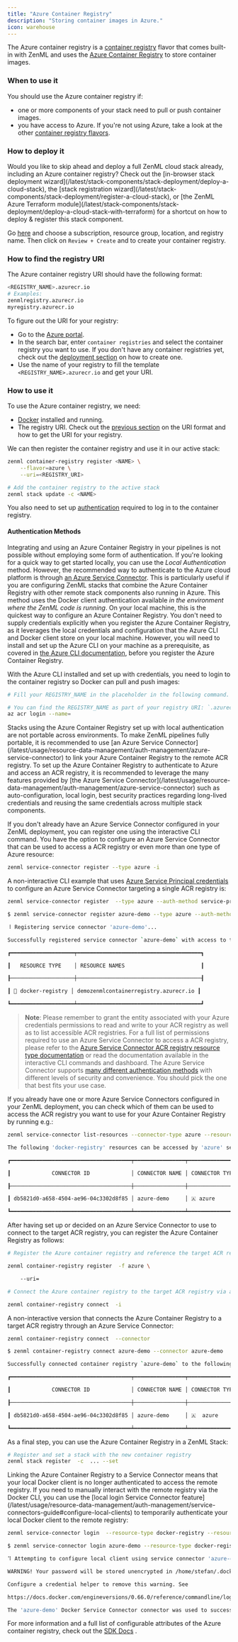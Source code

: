 ```yaml
---
title: "Azure Container Registry"
description: "Storing container images in Azure."
icon: warehouse
---
```


The Azure container registry is a [container registry](/latest/stack-components/container-registries) flavor that comes built-in with ZenML and uses the [Azure Container Registry](https://azure.microsoft.com/en-us/services/container-registry/) to store container images.

### When to use it

You should use the Azure container registry if:

* one or more components of your stack need to pull or push container images.
* you have access to Azure. If you're not using Azure, take a look at the other [container registry flavors](/latest/stack-components/container-registries#container-registry-flavors).

### How to deploy it

<Info>
    Would you like to skip ahead and deploy a full ZenML cloud stack already, including an Azure container registry? Check out the [in-browser stack deployment wizard](/latest/stack-components/stack-deployment/deploy-a-cloud-stack), the [stack registration wizard](/latest/stack-components/stack-deployment/register-a-cloud-stack), or [the ZenML Azure Terraform module](/latest/stack-components/stack-deployment/deploy-a-cloud-stack-with-terraform) for a shortcut on how to deploy & register this stack component.
</Info>

Go [here](https://portal.azure.com/#create/Microsoft.ContainerRegistry) and choose a subscription, resource group, location, and registry name. Then click on `Review + Create` and to create your container registry.

### How to find the registry URI

The Azure container registry URI should have the following format:

```bash
<REGISTRY_NAME>.azurecr.io
# Examples:
zenmlregistry.azurecr.io
myregistry.azurecr.io
```

To figure out the URI for your registry:

* Go to the [Azure portal](https://portal.azure.com/#home).
* In the search bar, enter `container registries` and select the container registry you want to use. If you don't have any container registries yet, check out the [deployment section](/latest/stack-components/container-registries/azure#how-to-deploy-it) on how to create one.
* Use the name of your registry to fill the template `<REGISTRY_NAME>.azurecr.io` and get your URI.

### How to use it

To use the Azure container registry, we need:

* [Docker](https://www.docker.com) installed and running.
* The registry URI. Check out the [previous section](/latest/stack-components/container-registries/azure#how-to-find-the-registry-uri) on the URI format and how to get the URI for your registry.

We can then register the container registry and use it in our active stack:

```bash
zenml container-registry register <NAME> \
    --flavor=azure \
    --uri=<REGISTRY_URI>

# Add the container registry to the active stack
zenml stack update -c <NAME>
```

You also need to set up [authentication](/latest/stack-components/container-registries/azure#authentication-methods) required to log in to the container registry.

#### Authentication Methods

Integrating and using an Azure Container Registry in your pipelines is not possible without employing some form of authentication. If you're looking for a quick way to get started locally, you can use the _Local Authentication_ method. However, the recommended way to authenticate to the Azure cloud platform is through [an Azure Service Connector](/latest/usage/resource-data-management/auth-management/azure-service-connector). This is particularly useful if you are configuring ZenML stacks that combine the Azure Container Registry with other remote stack components also running in Azure.
<Tabs>
    <Tab title="Local Authentication">
This method uses the Docker client authentication available _in the environment where the ZenML code is running_. On your local machine, this is the quickest way to configure an Azure Container Registry. You don't need to supply credentials explicitly when you register the Azure Container Registry, as it leverages the local credentials and configuration that the Azure CLI and Docker client store on your local machine. However, you will need to install and set up the Azure CLI on your machine as a prerequisite, as covered in [the Azure CLI documentation](https://docs.microsoft.com/en-us/cli/azure/install-azure-cli), before you register the Azure Container Registry.

With the Azure CLI installed and set up with credentials, you need to login to the container registry so Docker can pull and push images:

```bash
# Fill your REGISTRY_NAME in the placeholder in the following command.

# You can find the REGISTRY_NAME as part of your registry URI: `.azurecr.io`
az acr login --name=
```

<Note>
    Stacks using the Azure Container Registry set up with local authentication are not portable across environments. To make ZenML pipelines fully portable, it is recommended to use [an Azure Service Connector](/latest/usage/resource-data-management/auth-management/azure-service-connector) to link your Azure Container Registry to the remote ACR registry.

</Note>
    </Tab>
    <Tab title="Azure Service Connector (recommended)">
    To set up the Azure Container Registry to authenticate to Azure and access an ACR registry, it is recommended to leverage the many features provided by [the Azure Service Connector](/latest/usage/resource-data-management/auth-management/azure-service-connector) such as auto-configuration, local login, best security practices regarding long-lived credentials and reusing the same credentials across multiple stack components.

If you don't already have an Azure Service Connector configured in your ZenML deployment, you can register one using the interactive CLI command. You have the option to configure an Azure Service Connector that can be used to access a ACR registry or even more than one type of Azure resource:

```bash
zenml service-connector register --type azure -i
```

A non-interactive CLI example that uses [Azure Service Principal credentials](https://learn.microsoft.com/en-us/azure/active-directory/develop/app-objects-and-service-principals) to configure an Azure Service Connector targeting a single ACR registry is:

```bash
zenml service-connector register  --type azure --auth-method service-principal --tenant_id= --client_id= --client_secret= --resource-type docker-registry --resource-id
```

```bash Example Command Output
$ zenml service-connector register azure-demo --type azure --auth-method service-principal --tenant_id=a79f3633-8f45-4a74-a42e-68871c17b7fb --client_id=8926254a-8c3f-430a-a2fd-bdab234d491e --client_secret=AzureSuperSecret --resource-type docker-registry --resource-id demozenmlcontainerregistry.azurecr.io

⠸ Registering service connector 'azure-demo'...

Successfully registered service connector `azure-demo` with access to the following resources:

┏━━━━━━━━━━━━━━━━━━━━┯━━━━━━━━━━━━━━━━━━━━━━━━━━━━━━━━━━━━━━━┓

┃   RESOURCE TYPE    │ RESOURCE NAMES                        ┃

┠────────────────────┼───────────────────────────────────────┨

┃ 🐳 docker-registry │ demozenmlcontainerregistry.azurecr.io ┃

┗━━━━━━━━━━━━━━━━━━━━┷━━━━━━━━━━━━━━━━━━━━━━━━━━━━━━━━━━━━━━━┛
```

> **Note**: Please remember to grant the entity associated with your Azure credentials permissions to read and write to your ACR registry as well as to list accessible ACR registries. For a full list of permissions required to use an Azure Service Connector to access a ACR registry, please refer to the [Azure Service Connector ACR registry resource type documentation](/latest/usage/resource-data-management/auth-management/azure-service-connector#acr-container-registry) or read the documentation available in the interactive CLI commands and dashboard. The Azure Service Connector supports [many different authentication methods](/latest/usage/resource-data-management/auth-management/azure-service-connector#authentication-methods) with different levels of security and convenience. You should pick the one that best fits your use case.

If you already have one or more Azure Service Connectors configured in your ZenML deployment, you can check which of them can be used to access the ACR registry you want to use for your Azure Container Registry by running e.g.:

```bash
zenml service-connector list-resources --connector-type azure --resource-type docker-registry
```

```bash Example Command Output
The following 'docker-registry' resources can be accessed by 'azure' service connectors that you have configured:

┏━━━━━━━━━━━━━━━━━━━━━━━━━━━━━━━━━━━━━━┯━━━━━━━━━━━━━━━━┯━━━━━━━━━━━━━━━━┯━━━━━━━━━━━━━━━━━━━━┯━━━━━━━━━━━━━━━━━━━━━━━━━━━━━━━━━━━━━━━┓

┃             CONNECTOR ID             │ CONNECTOR NAME │ CONNECTOR TYPE │ RESOURCE TYPE      │ RESOURCE NAMES                        ┃

┠──────────────────────────────────────┼────────────────┼────────────────┼────────────────────┼───────────────────────────────────────┨

┃ db5821d0-a658-4504-ae96-04c3302d8f85 │ azure-demo     │ 🇦 azure       │ 🐳 docker-registry │ demozenmlcontainerregistry.azurecr.io ┃

┗━━━━━━━━━━━━━━━━━━━━━━━━━━━━━━━━━━━━━━┷━━━━━━━━━━━━━━━━┷━━━━━━━━━━━━━━━━┷━━━━━━━━━━━━━━━━━━━━┷━━━━━━━━━━━━━━━━━━━━━━━━━━━━━━━━━━━━━━━┛
```

After having set up or decided on an Azure Service Connector to use to connect to the target ACR registry, you can register the Azure Container Registry as follows:

```bash
# Register the Azure container registry and reference the target ACR registry URI

zenml container-registry register  -f azure \

    --uri=

# Connect the Azure container registry to the target ACR registry via an Azure Service Connector

zenml container-registry connect  -i
```

A non-interactive version that connects the Azure Container Registry to a target ACR registry through an Azure Service Connector:

```bash
zenml container-registry connect  --connector
```

```bash Example Command Output
$ zenml container-registry connect azure-demo --connector azure-demo

Successfully connected container registry `azure-demo` to the following resources:

┏━━━━━━━━━━━━━━━━━━━━━━━━━━━━━━━━━━━━━━┯━━━━━━━━━━━━━━━━┯━━━━━━━━━━━━━━━━┯━━━━━━━━━━━━━━━━━━━━┯━━━━━━━━━━━━━━━━━━━━━━━━━━━━━━━━━━━━━━━┓

┃             CONNECTOR ID             │ CONNECTOR NAME │ CONNECTOR TYPE │ RESOURCE TYPE      │ RESOURCE NAMES                        ┃

┠──────────────────────────────────────┼────────────────┼────────────────┼────────────────────┼───────────────────────────────────────┨

┃ db5821d0-a658-4504-ae96-04c3302d8f85 │ azure-demo     │ 🇦  azure       │ 🐳 docker-registry │ demozenmlcontainerregistry.azurecr.io ┃

┗━━━━━━━━━━━━━━━━━━━━━━━━━━━━━━━━━━━━━━┷━━━━━━━━━━━━━━━━┷━━━━━━━━━━━━━━━━┷━━━━━━━━━━━━━━━━━━━━┷━━━━━━━━━━━━━━━━━━━━━━━━━━━━━━━━━━━━━━━┛
```

As a final step, you can use the Azure Container Registry in a ZenML Stack:

```bash
# Register and set a stack with the new container registry
zenml stack register  -c  ... --set
```

<Info>
    Linking the Azure Container Registry to a Service Connector means that your local Docker client is no longer authenticated to access the remote registry. If you need to manually interact with the remote registry via the Docker CLI, you can use the [local login Service Connector feature](/latest/usage/resource-data-management/auth-management/service-connectors-guide#configure-local-clients) to temporarily authenticate your local Docker client to the remote registry:

```bash
zenml service-connector login  --resource-type docker-registry --resource-id
```

```bash Example Command Output
$ zenml service-connector login azure-demo --resource-type docker-registry --resource-id demozenmlcontainerregistry.azurecr.io

⠹ Attempting to configure local client using service connector 'azure-demo'...

WARNING! Your password will be stored unencrypted in /home/stefan/.docker/config.json.

Configure a credential helper to remove this warning. See

https://docs.docker.com/engineversions/0.66.0/reference/commandline/login/#credentials-store

The 'azure-demo' Docker Service Connector connector was used to successfully configure the local Docker/OCI container registry client/SDK.
```
</Info>
    </Tab>
</Tabs>

For more information and a full list of configurable attributes of the Azure container registry, check out the [SDK Docs](https://sdkdocs.zenml.io/latest/core%5Fcode%5Fdocs/core-container%5Fregistries/#zenml.container%5Fregistries.azure%5Fcontainer%5Fregistry.AzureContainerRegistry) .


